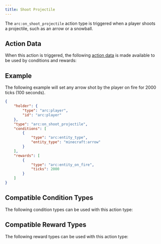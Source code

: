```yaml
---
title: Shoot Projectile
---
```



The `arc:on_shoot_projectile` action type is triggered when a player shoots a projectile, such as an arrow or a snowball.

## Action Data

When this action is triggered, the following [action data](/docs/arc/wiki/action_data/index.mdx) is made available to be used by conditions and rewards:

<ActionDataTable actionType="shoot_projectile" />

## Example

The following example will set any arrow shot by the player on fire for 2000 ticks (100 seconds).

```json title="data/my_datapack/arc/set_arrow_on_fire.json"
{
    "holder": {
        "type": "arc:player",
        "id": "arc:player"
    },
    "type": "arc:on_shoot_projectile",
    "conditions": [
        {
            "type": "arc:entity_type",
            "entity_type": "minecraft:arrow"
        }
    ],
    "rewards": [
        {
            "type": "arc:entity_on_fire",
            "ticks": 2000
        }
    ]
}
```

## Compatible Condition Types

The following condition types can be used with this action type:

<CompatibleConditionTypes actionType="shoot_projectile" />

## Compatible Reward Types

The following reward types can be used with this action type:

<CompatibleRewardTypes actionType="shoot_projectile" />

